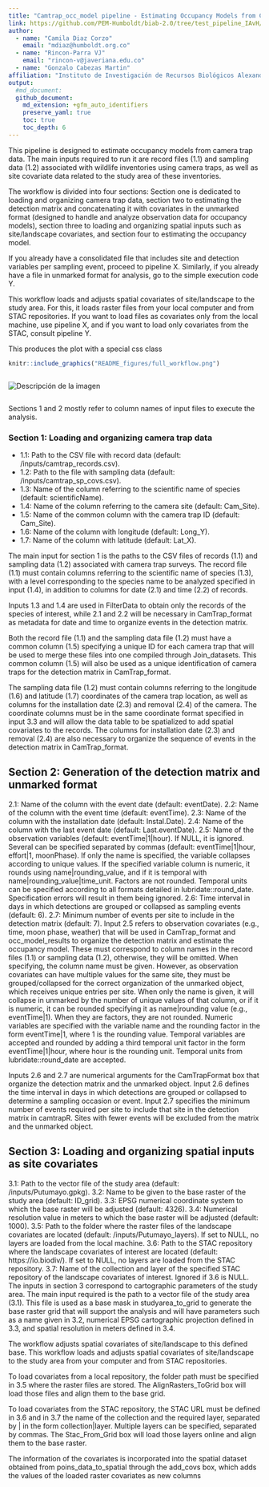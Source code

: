 ```yaml
---
title: "Camtrap_occ_model pipeline - Estimating Occupancy Models from Camera Trap Data Pipeline"
link: https://github.com/PEM-Humboldt/biab-2.0/tree/test_pipeline_IAvH/workflows_docs/pipelines/Camtrap_occ_model
author: 
  - name: "Camila Diaz Corzo"
    email: "mdiaz@humboldt.org.co"
  - name: "Rincon-Parra VJ"
    email: "rincon-v@javeriana.edu.co"
  - name: "Gonzalo Cabezas Martin"
affiliation: "Instituto de Investigación de Recursos Biológicos Alexander von Humboldt - IAvH"
output: 
  #md_document:
  github_document:
    md_extension: +gfm_auto_identifiers
    preserve_yaml: true
    toc: true
    toc_depth: 6
---
```


This pipeline is designed to estimate occupancy models from camera trap data. The main inputs required to run it are record files (1.1) and sampling data (1.2) associated with wildlife inventories using camera traps, as well as site covariate data related to the study area of these inventories.

The workflow is divided into four sections: Section one is dedicated to loading and organizing camera trap data, section two to estimating the detection matrix and concatenating it with covariates in the unmarked format (designed to handle and analyze observation data for occupancy models), section three to loading and organizing spatial inputs such as site/landscape covariates, and section four to estimating the occupancy model.

If you already have a consolidated file that includes site and detection variables per sampling event, proceed to pipeline X. Similarly, if you already have a file in unmarked format for analysis, go to the simple execution code Y.

This workflow loads and adjusts spatial covariates of site/landscape to the study area. For this, it loads raster files from your local computer and from STAC repositories. If you want to load files as covariates only from the local machine, use pipeline X, and if you want to load only covariates from the STAC, consult pipeline Y.

 
 <style>
  .superbigimage{
      overflow-x:scroll;
      white-space: nowrap;
  }
  .superbigimage img{
     max-width: none;
  }
</style>


This produces the plot with a special css class
<div class="superbigimage">
```r
knitr::include_graphics("README_figures/full_workflow.png")
```
</div>


<div style="width: 100%; overflow-x: auto;">
  <img src="README_figures/full_workflow.png" alt="Descripción de la imagen" style="max-width: none;">
</div>


Sections 1 and 2 mostly refer to column names of input files to execute the analysis.

### Section 1: Loading and organizing camera trap data

* 1.1: Path to the CSV file with record data (default: /inputs/camtrap_records.csv).
* 1.2: Path to the file with sampling data (default: /inputs/camtrap_sp_covs.csv).
* 1.3: Name of the column referring to the scientific name of species (default: scientificName).
* 1.4: Name of the column referring to the camera site (default: Cam_Site).
* 1.5: Name of the common column with the camera trap ID (default: Cam_Site).
* 1.6: Name of the column with longitude (default: Long_Y).
* 1.7: Name of the column with latitude (default: Lat_X).

The main input for section 1 is the paths to the CSV files of records (1.1) and sampling data (1.2) associated with camera trap surveys. The record file (1.1) must contain columns referring to the scientific name of species (1.3), with a level corresponding to the species name to be analyzed specified in input (1.4), in addition to columns for date (2.1) and time (2.2) of records.

Inputs 1.3 and 1.4 are used in FilterData to obtain only the records of the species of interest, while 2.1 and 2.2 will be necessary in CamTrap_format as metadata for date and time to organize events in the detection matrix.

Both the record file (1.1) and the sampling data file (1.2) must have a common column (1.5) specifying a unique ID for each camera trap that will be used to merge these files into one compiled through Join_datasets. This common column (1.5) will also be used as a unique identification of camera traps for the detection matrix in CamTrap_format.

The sampling data file (1.2) must contain columns referring to the longitude (1.6) and latitude (1.7) coordinates of the camera trap location, as well as columns for the installation date (2.3) and removal (2.4) of the camera. The coordinate columns must be in the same coordinate format specified in input 3.3 and will allow the data table to be spatialized to add spatial covariates to the records. The columns for installation date (2.3) and removal (2.4) are also necessary to organize the sequence of events in the detection matrix in CamTrap_format.

## Section 2: Generation of the detection matrix and unmarked format

2.1: Name of the column with the event date (default: eventDate).
2.2: Name of the column with the event time (default: eventTime).
2.3: Name of the column with the installation date (default: Instal.Date).
2.4: Name of the column with the last event date (default: Last.eventDate).
2.5: Name of the observation variables (default: eventTime|1|hour). If NULL, it is ignored. Several can be specified separated by commas (default: eventTime|1|hour, effort|1, moonPhase). If only the name is specified, the variable collapses according to unique values. If the specified variable column is numeric, it rounds using name|rounding_value, and if it is temporal with name|rounding_value|time_unit. Factors are not rounded. Temporal units can be specified according to all formats detailed in lubridate::round_date. Specification errors will result in them being ignored.
2.6: Time interval in days in which detections are grouped or collapsed as sampling events (default: 6).
2.7: Minimum number of events per site to include in the detection matrix (default: 7).
Input 2.5 refers to observation covariates (e.g., time, moon phase, weather) that will be used in CamTrap_format and occ_model_results to organize the detection matrix and estimate the occupancy model. These must correspond to column names in the record files (1.1) or sampling data (1.2), otherwise, they will be omitted. When specifying, the column name must be given. However, as observation covariates can have multiple values for the same site, they must be grouped/collapsed for the correct organization of the unmarked object, which receives unique entries per site. When only the name is given, it will collapse in unmarked by the number of unique values of that column, or if it is numeric, it can be rounded specifying it as name|rounding value (e.g., eventTime|1). When they are factors, they are not rounded. Numeric variables are specified with the variable name and the rounding factor in the form eventTime|1, where 1 is the rounding value. Temporal variables are accepted and rounded by adding a third temporal unit factor in the form eventTime|1|hour, where hour is the rounding unit. Temporal units from lubridate::round_date are accepted.

Inputs 2.6 and 2.7 are numerical arguments for the CamTrapFormat box that organize the detection matrix and the unmarked object. Input 2.6 defines the time interval in days in which detections are grouped or collapsed to determine a sampling occasion or event. Input 2.7 specifies the minimum number of events required per site to include that site in the detection matrix in camtrapR. Sites with fewer events will be excluded from the matrix and the unmarked object.

## Section 3: Loading and organizing spatial inputs as site covariates

3.1: Path to the vector file of the study area (default: /inputs/Putumayo.gpkg).
3.2: Name to be given to the base raster of the study area (default: ID_grid).
3.3: EPSG numerical coordinate system to which the base raster will be adjusted (default: 4326).
3.4: Numerical resolution value in meters to which the base raster will be adjusted (default: 1000).
3.5: Path to the folder where the raster files of the landscape covariates are located (default: /inputs/Putumayo_layers). If set to NULL, no layers are loaded from the local machine.
3.6: Path to the STAC repository where the landscape covariates of interest are located (default: https://io.biodiv/). If set to NULL, no layers are loaded from the STAC repository.
3.7: Name of the collection and layer of the specified STAC repository of the landscape covariates of interest. Ignored if 3.6 is NULL.
The inputs in section 3 correspond to cartographic parameters of the study area. The main input required is the path to a vector file of the study area (3.1). This file is used as a base mask in studyarea_to_grid to generate the base raster grid that will support the analysis and will have parameters such as a name given in 3.2, numerical EPSG cartographic projection defined in 3.3, and spatial resolution in meters defined in 3.4.

The workflow adjusts spatial covariates of site/landscape to this defined base. This workflow loads and adjusts spatial covariates of site/landscape to the study area from your computer and from STAC repositories.

To load covariates from a local repository, the folder path must be specified in 3.5 where the raster files are stored. The AlignRasters_ToGrid box will load those files and align them to the base grid.

To load covariates from the STAC repository, the STAC URL must be defined in 3.6 and in 3.7 the name of the collection and the required layer, separated by | in the form collection|layer. Multiple layers can be specified, separated by commas. The Stac_From_Grid box will load those layers online and align them to the base raster.

The information of the covariates is incorporated into the spatial dataset obtained from poins_data_to_spatial through the add_covs box, which adds the values of the loaded raster covariates as new columns